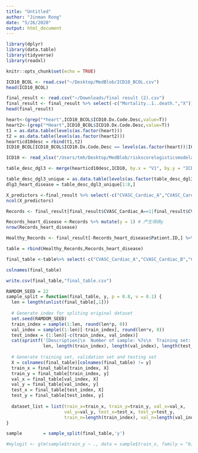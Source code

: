 ```yaml
---
title: "Untitled"
author: "Jinman Rong"
date: "5/26/2020"
output: html_document
---
```


```r
library(dplyr)
library(data.table)
library(tidyverse)
library(readxl)
```

```r
knitr::opts_chunk$set(echo = TRUE)
```

```r
ICD10_BCOL <- read.csv("~/Desktop/MedBlob/ICD10_BCOL.csv")
head(ICD10_BCOL)

final_result <- read.csv("~/Downloads/final result (2).csv")
final_result <- final_result %>% select(-c("Mortality..1..death.","X"))
head(final_result)
```

```r
heart<-(grep("*heart",ICD10_BCOL$ICD10.Dx.Code.Desc,value=T))
heart2<-(grep("*Heart",ICD10_BCOL$ICD10.Dx.Code.Desc,value=T))
t1 = as.data.table(levels(as.factor(heart)))
t2 = as.data.table(levels(as.factor(heart2)))
hearticd10desc = rbind(t1,t2)
ICD10_BCOL[ICD10_BCOL$ICD10.Dx.Code.Desc == levels(as.factor(heart))|ICD10_BCOL$ICD10.Dx.Code.Desc == levels(as.factor(heart2)),]
```

```r
ICD10 <- read_xlsx("/Users/tmh/Desktop/MedBlob/riskscorelogisticsmodelanddatasets/covid-19/ICD10_Dx_TaxonomyTree.xlsx", sheet = "ICD10TaxonomyTree")

table_desc_dgl3 <- merge(hearticd10desc,ICD10, by.x = "V1", by.y = "ICD10 Dx Code Desc") %>% select(c("V1", "DGL_3_Extend"))
```
```r

table_desc_dgl3_unique = as.data.table(levels(as.factor(table_desc_dgl3$DGL_3_Extend)))
dlg3_heart_disease = table_desc_dgl3_unique[1:8,]

```

```r
X_predictors <-final_result %>% select(-c("CVASC_Cardiac_A","CVASC_Cardiac_B","CVASC_Complication_B","CVASC_Heart_Rhythm_A","CVASC_Other_Nos_A","CVASC_Other_Nos_B","CVASC_Status_A","CVASC_Status_B"))
ncol(X_predictors)
```
```r
Records <- final_result[final_result$CVASC_Cardiac_A==1|final_result$CVASC_Cardiac_B==1|final_result$CVASC_Complication_B==1|final_result$CVASC_Heart_Rhythm_A==1|final_result$CVASC_Other_Nos_A==1|final_result$CVASC_Other_Nos_B==1|final_result$CVASC_Status_A==1|final_result$CVASC_Status_B==1,] # 得病

Records_heart_disease <-Records %>% mutate(y = 1) # 产生得病y
nrow(Records_heart_disease)

Healthy_Records <- final_result[-Records_heart_disease$Patient.ID,] %>% mutate(y = 0)

table = rbind(Healthy_Records,Records_heart_disease)

final_table <-table%>% select(-c("CVASC_Cardiac_A","CVASC_Cardiac_B","CVASC_Complication_B","CVASC_Heart_Rhythm_A","CVASC_Other_Nos_A","CVASC_Other_Nos_B","CVASC_Status_A","CVASC_Status_B")) # predictors

colnames(final_table)

write.csv(final_table,"final_table.csv")
```

```r
RAMDOM_SEED = 22
sample_split = function(final_table, y, p = 0.8, v = 0.1) {
  len = length(unlist(final_table[,1]))
  
  # Generate index for spliting original dataset
  set.seed(RAMDOM_SEED)
  train_index = sample(1:len, round(len*p, 0))
  val_index = sample((1:len)[-train_index], round(len*v, 0))
  test_index = (1:len)[-c(train_index, val_index)]
  cat(sprintf('[Description]\n  Number of sample: %7s\n  Training set: %11s\n  Validation set: %8s\n  Test set: %15s', 
              len, length(train_index), length(val_index), length(test_index)))
  
  # Generate training set, validation set and testing set
  X = colnames(final_table)[colnames(final_table) != y]
  train_x = final_table[train_index, X]
  train_y = final_table[train_index, y]
  val_x = final_table[val_index, X]
  val_y = final_table[val_index, y]
  test_x = final_table[test_index, X]
  test_y = final_table[test_index, y]
  
  dataset_list = list(train_x=train_x, train_y=train_y, val_x=val_x, 
                      val_y=val_y, test_x=test_x, test_y=test_y, 
                      train_n=length(train_index), val_n=length(val_index), test_n=length(test_index))
}
```

```r
sample        = sample_split(final_table,'y')
```

```r
#mylogit <- glm(sample$train_y ~ ., data = sample$train_x, family = "binomial")

```

